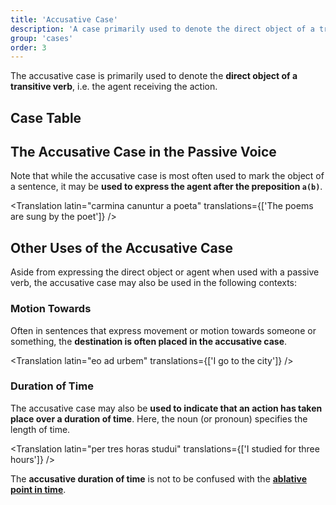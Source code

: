 ```yaml
---
title: 'Accusative Case'
description: 'A case primarily used to denote the direct object of a transitive verb'
group: 'cases'
order: 3
---
```


The accusative case is primarily used to denote the **direct object of a transitive verb**, i.e. the agent receiving the action.

## Case Table

<CaseDisplayTable type="acc" />

## The Accusative Case in the Passive Voice

Note that while the accusative case is most often used to mark the object of a sentence, it may be **used to express the agent after the preposition `a(b)`**.

<Translation
  latin="carmina canuntur a poeta"
  translations={['The poems are sung by the poet']}
/>

## Other Uses of the Accusative Case

Aside from expressing the direct object or agent when used with a passive verb, the accusative case may also be used in the following contexts:

### Motion Towards

Often in sentences that express movement or motion towards someone or something, the **destination is often placed in the accusative case**.

<Translation latin="eo ad urbem" translations={['I go to the city']} />

### Duration of Time

The accusative case may also be **used to indicate that an action has taken place over a duration of time**. Here, the noun (or pronoun) specifies the length of time.

<Translation
  latin="per tres horas studui"
  translations={['I studied for three hours']}
/>

<Callout type="danger">

The **accusative duration of time** is not to be confused with the **[ablative point in time](/notes/nouns/ablative-case#point-in-time)**.

</Callout>
